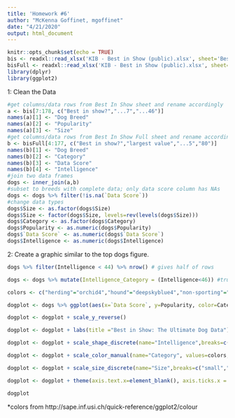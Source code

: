 ```yaml
---
title: 'Homework #6'
author: "McKenna Goffinet, mgoffinet"
date: "4/21/2020"
output: html_document
---
```


```r
knitr::opts_chunk$set(echo = TRUE)
bis <- readxl::read_xlsx('KIB - Best in Show (public).xlsx', sheet='Best in show')
bisFull <- readxl::read_xlsx('KIB - Best in Show (public).xlsx', sheet='Best in show full sheet')
library(dplyr)
library(ggplot2)
```

1: Clean the Data

```r
#get columns/data rows from Best In Show sheet and rename accordingly
a <- bis[7:178, c("Best in show?","...7","...46")]
names(a)[1] <- "Dog Breed"
names(a)[2] <- "Popularity"
names(a)[3] <- "Size"
#get columns/data rows from Best In Show Full sheet and rename accordingly
b <- bisFull[4:177, c("Best in show?","largest value","...5","80")]
names(b)[1] <- "Dog Breed"
names(b)[2] <- "Category"
names(b)[3] <- "Data Score"
names(b)[4] <- "Intelligence"
#join two data frames
dogs <- inner_join(a,b)
#subset to breeds with complete data; only data score column has NAs
dogs <- dogs %>% filter(!is.na(`Data Score`))
#change data types
dogs$Size <- as.factor(dogs$Size)
dogs$Size <- factor(dogs$Size, levels=rev(levels(dogs$Size)))
dogs$Category <- as.factor(dogs$Category)
dogs$Popularity <- as.numeric(dogs$Popularity)
dogs$`Data Score` <- as.numeric(dogs$`Data Score`)
dogs$Intelligence <- as.numeric(dogs$Intelligence)
```

2: Create a graphic similar to the top dogs figure.

```r
dogs %>% filter(Intelligence < 44) %>% nrow() # gives half of rows

dogs <- dogs %>% mutate(Intelligence_Category = (Intelligence<46)) #true if relatively clever

colors <- c("herding"="orchid4","hound"="deepskyblue4","non-sporting"="seagreen", "sporting"="indianred4","terrier"="goldenrod","toy"="lightsteelblue4","working"="grey35")

dogplot <- dogs %>% ggplot(aes(x=`Data Score`, y=Popularity, color=Category, shape=Intelligence_Category, size=Size, label=`Dog Breed`)) + geom_point() + geom_text( hjust=0, nudge_x=.05)

dogplot <- dogplot + scale_y_reverse()

dogplot <- dogplot + labs(title ="Best in Show: The Ultimate Dog Data")

dogplot <- dogplot + scale_shape_discrete(name="Intelligence",breaks=c(FALSE,TRUE),labels = c("Dumb","Clever")) 

dogplot <- dogplot + scale_color_manual(name="Category", values=colors, breaks=c("herding","hound","non-sporting","sporting","terrier","toy"  ,"working"), labels=c("Herding","Hound","Non-sporting","Sporting","Terrier","Toy","Working")) 

dogplot <- dogplot + scale_size_discrete(name="Size",breaks=c("small","medium","large"),labels=c("Small","Medium","Large"))

dogplot <- dogplot + theme(axis.text.x=element_blank(), axis.ticks.x = element_blank(), panel.grid.major=element_blank(),panel.grid.minor=element_blank(),axis.text.y=element_blank(), axis.ticks.y = element_blank())

dogplot
```

*colors from http://sape.inf.usi.ch/quick-reference/ggplot2/colour 